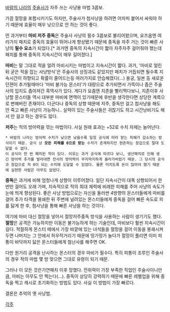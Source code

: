 [[바람의 나라]]의 [[주술사]]가 자주 쓰는 사냥용 마법 3콤보. 

가끔 절망을 포함시키기도 하지만, 주술사가 첨사냥을 하려면 어차피 붙어서 싸워야 하기 때문에 효율이 매우 낮으므로 안 하는 것이 좋다.

먼 과거부터 '''마비 저주 중독'''은 주술사 사냥의 필수 3콤보로 불리어왔으며, 요즈음엔 여러가지 패치로 중독의 효율이 뛰어나게 향상됐기 때문에 중독을 자주 거는 것이 빠른 사냥의 '''필수 요소'''가 되었다.[* 과거엔 중독의 지속시간이 짧아 자주자주 걸어줘야 했는데 패치를 통해 중독의 지속시간이 매우 길어졌다.]

'''마비'''는 말 그대로 적을 얼려 마비시키는 마법이고 지속시간이 짧다. 
과거, '마비로 얼린뒤 굳은 적을 잡는 사냥방식'은 주술사의 상징과도 같았지만 패치가 거듭되면 될수록 지속시간이 하향되고 확률이 줄어드는등 여러가지로 안습해졌다(...)
용궁, 일본 등 새로운 던젼이 추가될때마다 '마비 불가능 몬스터'가 대량으로 추가되면서 가뜩이나 좁은 주술사의 입지도 좁아져간 흑역사가 있다.
게다가 요즘엔 지존을 빨리찍다보니, 지존이후 사냥할 몬스터들 역시 대부분 마비에 면역이 있기때문에 후반을 생각한다면 상당한 계륵으로 변해버린 존재이다. 더군다나 중독의 상향 때문에 저주, 중독만 걸고 첨사냥을 해도 안 죽고 빠른 사냥이 가능하니.. 실력이 있는 주술사들은 귀찮기도 하고 시간낭비기도 해서 안 걸고 하는 경우도 많다.

'''저주'''는 적의 방어력을 깎는 마법이다. 사실 원래 효과는 +52로 수치 자체는 늘어난다.
 * 바람의 나라는 방어력 수치가 낮으면 낮을수록 일정 공식에 따라 받는 피해가 감소하는 방식이기 때문. 공식 상 '''모든 피해를 0으로 받는''' 수치가 존재하지만 현존하는 장갑으로 절대 도달할 수 없다.
 이 공식이 한 번 패치된 적이 있다. 이유는 과거 공식에 따르다 보니, 생산패치로 인해 생긴 방어력 추가를 발라대면 전사의 방어력이 무지막지하게 올라가버렸기 때문. 그 당시의 공식과 장갑으로 저 0이 되는 수치에 도달할 수 있었다. 물론 미치도록 돈이 많아야 했기 때문에 실현한 사람은 아무도 없었다.

'''중독'''은 과거에 비해 엄청나게 상향이 이루어졌다. 일단 지속시간이 대폭 상향되어서 한 번만 걸어도 오래 가며, 지속적으로 적의 최대 체력에 비례한 피해를 주어 사냥의 속도가 눈에 띄게 향상된다. 좋은 사냥 방법으로는 자신을 둘러싼 4방향의 몬스터들에게 마비를 걸어 추가 타격을 봉쇄한 뒤 주변에 널려있는 몬스터들에게 중독을 걸어 빠른 속도로 피를 닳게 한 후, 첨사냥을 통해 빠른 사냥을 하는 것이다. 

여기에 마비 대신 절망을 넣어서 절망저주중독 방식을 사용하는 사람이 생기기도 했다. '''절망'''은 공격은 가능하지만 이동은 불가능하게 하는 기술인데, 마비보다 훨씬 지속시간이 길다. 적절하게 몬스터 떼에서 가장 바깥에 있는 녀석들을 절망을 걸어 이동을 봉쇄시켜두면 나머지는 그 안에서 허우적거리기 때문에 띵가띵가 놀다가 절망이 풀리면 이미 피통이 바닥까지 닳은 몬스터들에게 첨난사를 해주면 OK.

다만 원거리 공격을 난사하는 몬스터의 경우 마비가 필수다. 특히 피통이 조루인 주술사의 경우 적의 마법 몇 방 맞으면 그대로 유령이 되기 때문.

그러나 이 모든 것은기연패치 이후 망했다. 전위력이 가장 부족한 직업인 주술사이니만큼, 마비는 아무도 안 찍는다(...). 중독이 상당히 강력하기 때문에 빠른 레벨업을 위해 중독을 찍고 캐시로 초기화하는 방법도 있다. 사실 이 방법이 가장 빠르다.

결론은 추억의 옛 사냥법.

[[각주]]
